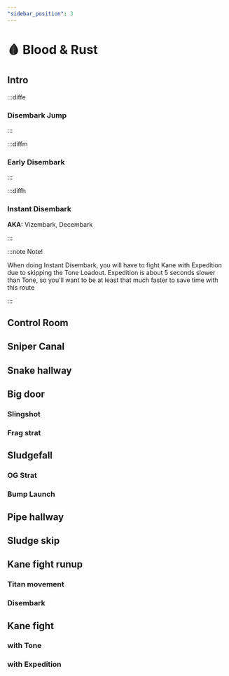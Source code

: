 ```yaml
---
"sidebar_position": 3
---
```



# 🩸 Blood & Rust

## Intro

:::diffe

### Disembark Jump

:::

:::diffm

### Early Disembark

:::

:::diffh

### Instant Disembark
**AKA:** Vizembark, Decembark
<YouTube youTubeId="ycgXzdBuP1o" />

:::

:::note Note!

When doing Instant Disembark, you will have to fight Kane with Expedition due to skipping the Tone Loadout. Expedition is about 5 seconds slower than Tone, so you'll want to be at least that much faster to save time with this route

:::

## Control Room

## Sniper Canal

## Snake hallway

## Big door

### Slingshot

### Frag strat

## Sludgefall

### OG Strat

### Bump Launch

## Pipe hallway

## Sludge skip

## Kane fight runup

### Titan movement

### Disembark

## Kane fight

### with Tone

### with Expedition